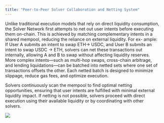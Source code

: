 ```yaml
---
title: "Peer-to-Peer Solver Collaboration and Netting System"
---
```


Unlike traditional execution models that rely on direct liquidity consumption, the Solver Network
first attempts to net out user intents before executing them on-chain. This is achieved by matching
complementary intents in a shared mempool, reducing the reliance on external liquidity. For ex-
ample: If User A submits an intent to swap ETH→ USDC, and User B submits an intent to swap
USDC → ETH, solvers can net these transactions out internally, allowing A and B to swap without
affecting liquidity reserves. More complex intents—such as multi-hop swaps, cross-chain arbitrage,
and lending liquidations—can be batched into netted sets where one set of transactions offsets the
other. Each netted batch is designed to minimize slippage, reduce gas fees, and optimize execution.

Solvers continuously scan the mempool to find optimal netting opportunities, ensuring that user
intents are fulfilled with minimal external liquidity impact. If netting is not possible, solvers proceed
with direct execution using their available liquidity or by coordinating with other solvers.

<img className=" h-full w-full" src="/images/Netting.png" />